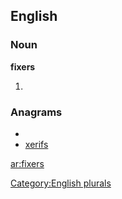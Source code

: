 ==English==

===Noun===
'''fixers'''

# {{plural of|[[fixer]]}}

===Anagrams===
* {{alphagram|efirsx}}
* [[xerifs#English|xerifs]]


[[Category:English plurals]]

[[ar:fixers]]